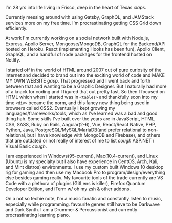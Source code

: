I’m 28 yrs into life living in Frisco, deep in the heart of Texas *claps*.

Currently messing around with using Gatsby, GraphQL, and JAMStack services more on my free time. I'm procrastinating getting CSS Grid down efficiently.

At work I'm currently working on a social network built with Node.js, Express, Apollo Server, Mongoose/MongoDB, GraphQL for the Backend/API hosted on Heroku. React (implementing Hooks has been fun), Apollo Client, GraphQL, and a handful of node packages for the frontend hosted on Netlify.  

I started off in the world of HTML around 2007 out of pure curiosity of the internet and decided to brand out into the exciting world of code and MAKE MY OWN WEBSITE *gasp*. That progressed and I went back and forth between that and wanting to be a Graphic Designer. But I naturally had more of a knack for coding and I figured that out pretty fast. So then I focused on HTML which when I started was in `<tables>` and thankfully soon into my time `<div>` became the norm, and this fancy new thing being used in browsers called CSS2. Eventually I kept growing my languages/frameworks/tools, which as I’ve learned was a bad and good thing hah. Some skills I've built over the years are in JavaScript, HTML, CSS, SASS, Ruby on Rails, Angular(2-6), Vue, React/React Native, PHP, Python, Java, PostgreSQL/MySQL/MariaDB(and prefer relational to non-relational, but I have knowledge with MongoDB and Firebase), and others that are outdated or not really of interest of me to list *cough* ASP.NET / Visual Basic *cough*.

I am experienced in Windows(95-current), Mac(10.4-current), and Linux (Ubuntu is my specialty but I also have experience in CentOS, Arch, Kali, and Mint distros) environments. I use my custom built Windows 10 desktop rig for gaming and then use my Macbook Pro to program/design/everything else besides gaming really. My favourite tools of the trade currently are VS Code with a plethora of plugins (GitLens is killer), Firefox Quantum Developer Edition, and iTerm w/ oh my zsh & other addons.

On a not so techie note, I'm a music fanatic and constantly listen to music, especially while programming. favourite genres still have to be Darkwave and Dark Synth. I am a Drummer & Percussionist and currently procrastinating learning piano.
